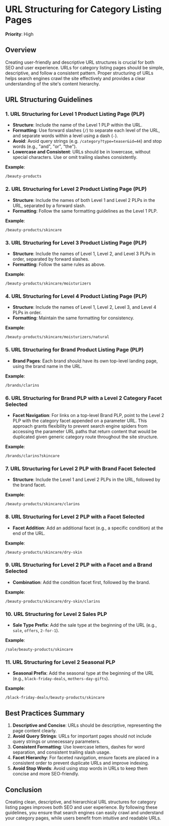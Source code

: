 
# URL Structuring for Category Listing Pages

**Priority**: High

## Overview

Creating user-friendly and descriptive URL structures is crucial for both SEO and user experience. URLs for category listing pages should be simple, descriptive, and follow a consistent pattern. Proper structuring of URLs helps search engines crawl the site effectively and provides a clear understanding of the site's content hierarchy.

## URL Structuring Guidelines

### 1. URL Structuring for Level 1 Product Listing Page (PLP)

- **Structure**: Include the name of the Level 1 PLP within the URL.
- **Formatting**: Use forward slashes (`/`) to separate each level of the URL, and separate words within a level using a dash (`-`).
- **Avoid**: Avoid query strings (e.g. `/category?type=teaser&id=44`) and stop words (e.g., "and", "or", "the").
- **Lowercase and Consistent**: URLs should be in lowercase, without special characters. Use or omit trailing slashes consistently.

**Example**:

```
/beauty-products
```

### 2. URL Structuring for Level 2 Product Listing Page (PLP)

- **Structure**: Include the names of both Level 1 and Level 2 PLPs in the URL, separated by a forward slash.
- **Formatting**: Follow the same formatting guidelines as the Level 1 PLP.

**Example**:

```
/beauty-products/skincare
```

### 3. URL Structuring for Level 3 Product Listing Page (PLP)

- **Structure**: Include the names of Level 1, Level 2, and Level 3 PLPs in order, separated by forward slashes.
- **Formatting**: Follow the same rules as above.

**Example**:

```
/beauty-products/skincare/moisturizers
```

### 4. URL Structuring for Level 4 Product Listing Page (PLP)

- **Structure**: Include the names of Level 1, Level 2, Level 3, and Level 4 PLPs in order.
- **Formatting**: Maintain the same formatting for consistency.

**Example**:

```
/beauty-products/skincare/moisturizers/natural
```

### 5. URL Structuring for Brand Product Listing Page (PLP)

- **Brand Pages**: Each brand should have its own top-level landing page, using the brand name in the URL.

**Example**:

```
/brands/clarins
```

### 6. URL Structuring for Brand PLP with a Level 2 Category Facet Selected

- **Facet Navigation**: For links on a top-level Brand PLP, point to the Level 2 PLP with the category facet appended on a parameter URL. This approach grants flexibility to prevent search engine spiders from accessing the parameter URL paths that return content that would be duplicated given generic category route throughout the site structure.

**Example**:

```
/brands/clarins?skincare
```

### 7. URL Structuring for Level 2 PLP with Brand Facet Selected

- **Structure**: Include the Level 1 and Level 2 PLPs in the URL, followed by the brand facet.

**Example**:

```
/beauty-products/skincare/clarins
```

### 8. URL Structuring for Level 2 PLP with a Facet Selected

- **Facet Addition**: Add an additional facet (e.g., a specific condition) at the end of the URL.

**Example**:

```
/beauty-products/skincare/dry-skin
```

### 9. URL Structuring for Level 2 PLP with a Facet and a Brand Selected

- **Combination**: Add the condition facet first, followed by the brand.

**Example**:

```
/beauty-products/skincare/dry-skin/clarins
```

### 10. URL Structuring for Level 2 Sales PLP

- **Sale Type Prefix**: Add the sale type at the beginning of the URL (e.g., `sale`, `offers`, `2-for-1`).

**Example**:

```
/sale/beauty-products/skincare
```

### 11. URL Structuring for Level 2 Seasonal PLP

- **Seasonal Prefix**: Add the seasonal type at the beginning of the URL (e.g., `black-friday-deals`, `mothers-day-gifts`).

**Example**:

```
/black-friday-deals/beauty-products/skincare
```

## Best Practices Summary

1. **Descriptive and Concise**: URLs should be descriptive, representing the page content clearly.
2. **Avoid Query Strings**: URLs for important pages should not include query strings or unnecessary parameters.
3. **Consistent Formatting**: Use lowercase letters, dashes for word separation, and consistent trailing slash usage.
4. **Facet Hierarchy**: For faceted navigation, ensure facets are placed in a consistent order to prevent duplicate URLs and improve indexing.
5. **Avoid Stop Words**: Avoid using stop words in URLs to keep them concise and more SEO-friendly.

## Conclusion

Creating clean, descriptive, and hierarchical URL structures for category listing pages improves both SEO and user experience. By following these guidelines, you ensure that search engines can easily crawl and understand your category pages, while users benefit from intuitive and readable URLs.
